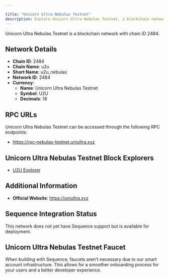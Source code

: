 ```yaml
---

title: "Unicorn Ultra Nebulas Testnet"
description: Explore Unicorn Ultra Nebulas Testnet, a blockchain network with chain ID 2484. Learn about its native currency, Unicorn Ultra Nebulas Testnet, and how to interact with the network.
---
```




Unicorn Ultra Nebulas Testnet is a blockchain network with chain ID 2484.

## Network Details

- **Chain ID**: 2484
- **Chain Name**: u2u
- **Short Name**: u2u_nebulas
- **Network ID**: 2484
- **Currency**: 
  - **Name**: Unicorn Ultra Nebulas Testnet
  - **Symbol**: U2U
  - **Decimals**: 18

## RPC URLs

Unicorn Ultra Nebulas Testnet can be accessed through the following RPC endpoints:

- https://rpc-nebulas-testnet.uniultra.xyz

## Unicorn Ultra Nebulas Testnet Block Explorers

- [U2U Explorer](https://testnet.u2uscan.xyz)

## Additional Information

- **Official Website**: https://uniultra.xyz

## Sequence Integration Status

This network does not yet have Sequence support but is available for deployment.

## Unicorn Ultra Nebulas Testnet Faucet

When building with Sequence, faucets aren't necessary due to our smart account infrastructure. This allows for a smoother onboarding process for your users and a better developer experience.
